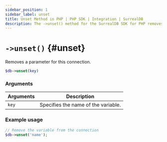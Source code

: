 ```yaml
---
sidebar_position: 1
sidebar_label: unset
title: Unset Method in PHP | PHP SDK | Integration | SurrealDB
description: The ->unset() method for the SurrealDB SDK for PHP removes a parameter from the connection.
---
```



# `->unset()` {#unset}

Removes a parameter for this connection.

```php title="Method Syntax"
$db->unset(key)
```

### Arguments
<table>
    <thead>
        <tr>
            <th colspan="2" scope="col">Arguments</th>
            <th colspan="2" scope="col">Description</th>
        </tr>
    </thead>  
    <tbody>
        <tr>
            <td colspan="2" scope="row" data-label="Arguments">
                <code>key</code>
                <Label label="required" />
            </td>
            <td colspan="2" scope="row" data-label="Description">
                Specifies the name of the variable.
            </td>
        </tr>
    </tbody>
</table>

### Example usage
```php
// Remove the variable from the connection
$db->unset('name');
```